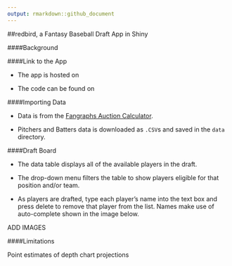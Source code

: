 ```yaml
---
output: rmarkdown::github_document
---
```


##redbird, a Fantasy Baseball Draft App in Shiny

####Background

####Link to the App

* The app is hosted on 

* The code can be found on 

####Importing Data

* Data is from the [Fangraphs Auction Calculator](http://www.fangraphs.com/auctiontool.aspx).

* Pitchers and Batters data is downloaded as `.CSV`s and saved in the `data` directory.

####Draft Board

* The data table displays all of the available players in the draft. 

* The drop-down menu filters the table to show players eligible for that position and/or team.

* As players are drafted, type each player's name into the text box and press delete to remove that player from the list. Names make use of auto-complete shown in the image below. 

ADD IMAGES

####Limitations

Point estimates of depth chart projections